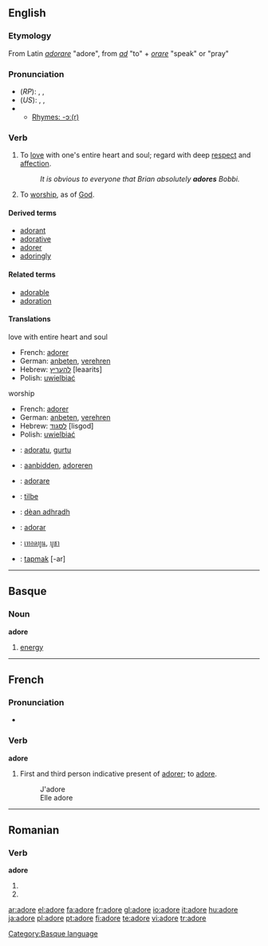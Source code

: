 {{see|adoré}}
==English==

===Etymology===
From Latin ''[[adorare]]'' "adore", from ''[[ad]]'' "to" + ''[[orare]]'' "speak" or "pray"

===Pronunciation===
* (''RP''): {{enPR|ədô'}}, {{IPA|/əˈdɔː/}}, {{SAMPA|/@"dO:/}}
* (''US''): {{enPR|ədôr'}}, {{IPA|/əˈdɔːr/}}, {{SAMPA|/@"dO:r/}}
* {{audio|en-us-adore.ogg|Audio (US)}}
** [[rhymes:English:-ɔː(r)|Rhymes: -ɔː(r)]]

===Verb===
{{en-verb|ador|ing}}

# To [[love]] with one's entire heart and soul; regard with deep [[respect]] and [[affection]].
#: ''It is obvious to everyone that Brian absolutely '''adores''' Bobbi.''
# To [[worship]], as of [[God]].

====Derived terms====
* [[adorant]]
* [[adorative]]
* [[adorer]]
* [[adoringly]]

====Related terms====
* [[adorable]]
* [[adoration]]

====Translations====
;love with entire heart and soul
* French: [[adorer]]
* German: [[anbeten]], [[verehren]]
* Hebrew: [[להעריץ]] [leaarits]
* Polish: [[uwielbiać]]
;worship
* French: [[adorer]]
* German: [[anbeten]], [[verehren]]
* Hebrew: [[לסגוד]] [lisgod]
* Polish: [[uwielbiać]]

{{checktrans}}

* {{ttbc|Basque}}: [[adoratu]], [[gurtu]]
* {{ttbc|Dutch}}: [[aanbidden]], [[adoreren]]
* {{ttbc|Italian}}: [[adorare]]

* {{ttbc|Norwegian}}: [[tilbe]]
* {{ttbc|Scottish Gaelic}}: [[dèan adhradh]]
* {{ttbc|Spanish}}: [[adorar]]
* {{ttbc|Thai}}: [[เทอดทูน]], [[บูชา]]
* {{ttbc|Turkish}}: [[tapmak]] [-ar]

----

==Basque==

===Noun===
'''adore'''

# [[energy]]

[[Category:Basque language]]

----

==French==

===Pronunciation===
* {{IPA|/a'doːr/}}

===Verb===
'''adore'''

# First and third person indicative present of [[adorer]]; to [[adore]].
#: J'adore
#: Elle adore

----

==Romanian==

===Verb===
'''adore'''

# {{ro-form-verb|3s|sub|adora}}
# {{ro-form-verb|3p|sub|adora}}

[[ar:adore]]
[[el:adore]]
[[fa:adore]]
[[fr:adore]]
[[gl:adore]]
[[io:adore]]
[[it:adore]]
[[hu:adore]]
[[ja:adore]]
[[pl:adore]]
[[pt:adore]]
[[fi:adore]]
[[te:adore]]
[[vi:adore]]
[[tr:adore]]